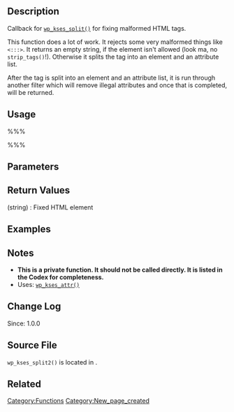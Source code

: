 == Description ==
Callback for [[Function_Reference/wp_kses_split|<tt>wp_kses_split()</tt>]] for fixing malformed HTML tags.

This function does a lot of work. It rejects some very malformed things like <tt><nowiki><:::></nowiki></tt>. It returns an empty string, if the element isn't allowed (look ma, no <tt>strip_tags()</tt>!). Otherwise it splits the tag into an element and an attribute list.

After the tag is split into an element and an attribute list, it is run through another filter which will remove illegal attributes and once that is completed, will be returned.

== Usage ==
%%%<?php wp_kses_split2( $string, $allowed_html, $allowed_protocols ) ?>%%%

== Parameters ==
{{Parameter|$string|string|Content to filter}}
{{Parameter|$allowed_html|array|Allowed HTML elements}}
{{Parameter|$allowed_protocols|array|Allowed protocols to keep}}

== Return Values ==
; (string) : Fixed HTML element

== Examples ==
<!-- Need creative examples. Feel free to link to external examples. -->

== Notes ==
* <strong>This is a private function. It should not be called directly. It is listed in the Codex for completeness.</strong>
* Uses: [[Function_Reference/wp_kses_attr|<tt>wp_kses_attr()</tt>]]

== Change Log ==
Since: 1.0.0

== Source File ==

<tt>wp_kses_split2()</tt> is located in {{Trac|wp-includes/kses.php}}.

== Related ==
<!--
    To Do:
    Need to find related functions.
    Need to create groups of functions and create templates to add them to a page quickly.
    Some functions may be related to many groups of functions.
-->

{{Tag Footer}}

[[Category:Functions]]
[[Category:New_page_created]]